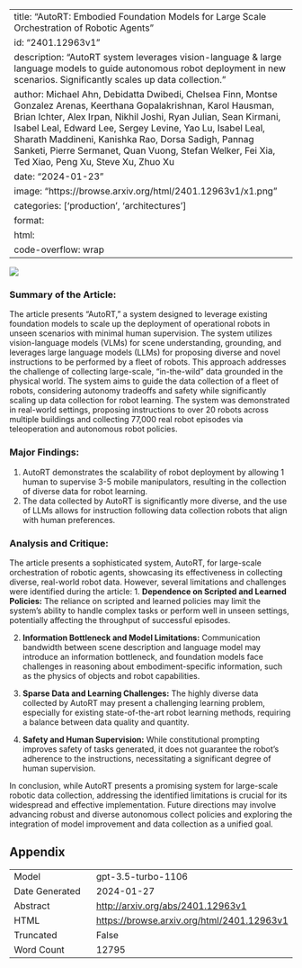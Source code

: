
---
title: "AutoRT: Embodied Foundation Models for Large Scale Orchestration of Robotic Agents"
id: "2401.12963v1"
description: "AutoRT system leverages vision-language & large language models to guide autonomous robot deployment in new scenarios. Significantly scales up data collection."
author: Michael Ahn, Debidatta Dwibedi, Chelsea Finn, Montse Gonzalez Arenas, Keerthana Gopalakrishnan, Karol Hausman, Brian Ichter, Alex Irpan, Nikhil Joshi, Ryan Julian, Sean Kirmani, Isabel Leal, Edward Lee, Sergey Levine, Yao Lu, Isabel Leal, Sharath Maddineni, Kanishka Rao, Dorsa Sadigh, Pannag Sanketi, Pierre Sermanet, Quan Vuong, Stefan Welker, Fei Xia, Ted Xiao, Peng Xu, Steve Xu, Zhuo Xu
date: "2024-01-23"
image: "https://browse.arxiv.org/html/2401.12963v1/x1.png"
categories: ['production', 'architectures']
format:
  html:
    code-overflow: wrap
---

![](https://browse.arxiv.org/html/2401.12963v1/x1.png)

### **Summary of the Article:**

The article presents "AutoRT," a system designed to leverage existing foundation models to scale up the deployment of operational robots in unseen scenarios with minimal human supervision. The system utilizes vision-language models (VLMs) for scene understanding, grounding, and leverages large language models (LLMs) for proposing diverse and novel instructions to be performed by a fleet of robots. This approach addresses the challenge of collecting large-scale, "in-the-wild" data grounded in the physical world. The system aims to guide the data collection of a fleet of robots, considering autonomy tradeoffs and safety while significantly scaling up data collection for robot learning. The system was demonstrated in real-world settings, proposing instructions to over 20 robots across multiple buildings and collecting 77,000 real robot episodes via teleoperation and autonomous robot policies.

### **Major Findings:**
1. AutoRT demonstrates the scalability of robot deployment by allowing 1 human to supervise 3-5 mobile manipulators, resulting in the collection of diverse data for robot learning.
2. The data collected by AutoRT is significantly more diverse, and the use of LLMs allows for instruction following data collection robots that align with human preferences.

### **Analysis and Critique:**
The article presents a sophisticated system, AutoRT, for large-scale orchestration of robotic agents, showcasing its effectiveness in collecting diverse, real-world robot data. However, several limitations and challenges were identified during the article:
1. **Dependence on Scripted and Learned Policies:** The reliance on scripted and learned policies may limit the system's ability to handle complex tasks or perform well in unseen settings, potentially affecting the throughput of successful episodes.

2. **Information Bottleneck and Model Limitations:** Communication bandwidth between scene description and language model may introduce an information bottleneck, and foundation models face challenges in reasoning about embodiment-specific information, such as the physics of objects and robot capabilities.

3. **Sparse Data and Learning Challenges:** The highly diverse data collected by AutoRT may present a challenging learning problem, especially for existing state-of-the-art robot learning methods, requiring a balance between data quality and quantity.

4. **Safety and Human Supervision:** While constitutional prompting improves safety of tasks generated, it does not guarantee the robot's adherence to the instructions, necessitating a significant degree of human supervision.

In conclusion, while AutoRT presents a promising system for large-scale robotic data collection, addressing the identified limitations is crucial for its widespread and effective implementation. Future directions may involve advancing robust and diverse autonomous collect policies and exploring the integration of model improvement and data collection as a unified goal.

## Appendix

|          |          |
|----------|----------|
| Model     | gpt-3.5-turbo-1106       |
| Date Generated     | 2024-01-27       |
| Abstract | [http://arxiv.org/abs/2401.12963v1](http://arxiv.org/abs/2401.12963v1)        |
| HTML     | [https://browse.arxiv.org/html/2401.12963v1](https://browse.arxiv.org/html/2401.12963v1)       |
| Truncated       | False       |
| Word Count       | 12795       |